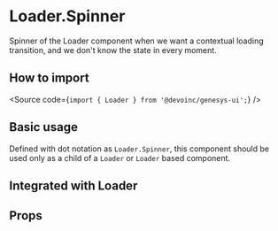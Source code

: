 

<Meta title="Components/Feedback/Loader/Components/LoaderSpinner/Overview" />

# Loader.Spinner

Spinner of the Loader component when we want a contextual loading transition, and we don't know
the state in every moment.

## How to import

<Source code={`import { Loader } from '@devoinc/genesys-ui';`} />

## Basic usage

Defined with dot notation as `Loader.Spinner`, this component should be used only as a child of a
`Loader` or `Loader` based component.

<Canvas of={Stories.Playground} />

## Integrated with Loader

<Canvas of={LoaderStories.ContextualSpinner} />

## Props

<ArgTypes of={Stories} />
